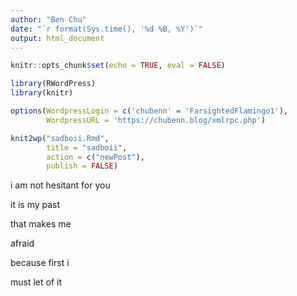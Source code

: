 ```yaml
---
author: "Ben Chu"
date: "`r format(Sys.time(), '%d %B, %Y')`"
output: html_document
---
```


```r
knitr::opts_chunk$set(echo = TRUE, eval = FALSE)

library(RWordPress)
library(knitr)

options(WordpressLogin = c('chubenn' = 'FarsightedFlamingo1'),
        WordpressURL = 'https://chubenn.blog/xmlrpc.php')

knit2wp("sadboii.Rmd", 
        title = "sadboii", 
        action = c("newPost"), 
        publish = FALSE)
```

i am not hesitant for you

it is my past

that makes me

afraid

because first i

must let of it

